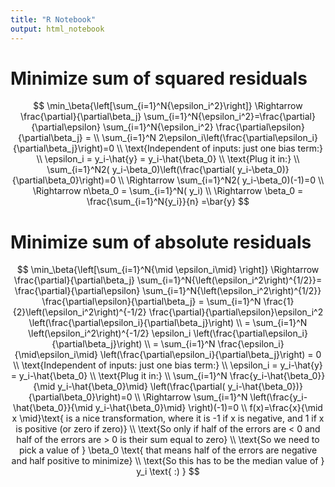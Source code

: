 ```yaml
---
title: "R Notebook"
output: html_notebook
---
```


# Minimize sum of squared residuals

$$
\min_\beta{\left[\sum_{i=1}^N{\epsilon_i^2}\right]}
\Rightarrow \frac{\partial}{\partial\beta_j} \sum_{i=1}^N{\epsilon_i^2}=\frac{\partial}{\partial\epsilon} \sum_{i=1}^N{\epsilon_i^2} \frac{\partial\epsilon}{\partial\beta_j} = \\
\sum_{i=1}^N 2\epsilon_i\left(\frac{\partial\epsilon_i}{\partial\beta_j}\right)=0 \\
\text{Independent of inputs: just one bias term:} \\
\epsilon_i = y_i-\hat{y} = y_i-\hat{\beta_0} \\
\text{Plug it in:} \\
\sum_{i=1}^N2( y_i-\beta_0)\left(\frac{\partial( y_i-\beta_0)}{\partial\beta_0}\right)=0 \\
\Rightarrow \sum_{i=1}^N2( y_i-\beta_0)(-1)=0 \\
\Rightarrow n\beta_0 = \sum_{i=1}^N( y_i) \\
\Rightarrow \beta_0 = \frac{\sum_{i=1}^N{y_i}}{n} =\bar{y}
$$


# Minimize sum of absolute residuals


$$
\min_\beta{\left[\sum_{i=1}^N{\mid \epsilon_i\mid} \right]}
\Rightarrow \frac{\partial}{\partial\beta_j} \sum_{i=1}^N{\left(\epsilon_i^2\right)^{1/2}}=
\frac{\partial}{\partial\epsilon} \sum_{i=1}^N{\left(\epsilon_i^2\right)^{1/2}} \frac{\partial\epsilon}{\partial\beta_j} = \sum_{i=1}^N \frac{1}{2}\left(\epsilon_i^2\right)^{-1/2} \frac{\partial}{\partial\epsilon}\epsilon_i^2 \left(\frac{\partial\epsilon_i}{\partial\beta_j}\right) \\
= \sum_{i=1}^N \left(\epsilon_i^2\right)^{-1/2} \epsilon_i \left(\frac{\partial\epsilon_i}{\partial\beta_j}\right) \\
= \sum_{i=1}^N \frac{\epsilon_i}{\mid\epsilon_i\mid} \left(\frac{\partial\epsilon_i}{\partial\beta_j}\right) = 0 \\
\text{Independent of inputs: just one bias term:} \\
\epsilon_i = y_i-\hat{y} = y_i-\hat{\beta_0} \\
\text{Plug it in:} \\
\sum_{i=1}^N \frac{y_i-\hat{\beta_0}}{\mid y_i-\hat{\beta_0}\mid} \left(\frac{\partial( y_i-\hat{\beta_0})}{\partial\beta_0}\right)=0 \\
\Rightarrow \sum_{i=1}^N \left(\frac{y_i-\hat{\beta_0}}{\mid y_i-\hat{\beta_0}\mid} \right)(-1)=0 \\
f(x)=\frac{x}{\mid x \mid}\text{ is a nice transformation, where it is -1 if x is negative, and 1 if x is positive (or zero if zero)} \\
\text{So only if half of the errors are < 0 and half of the errors are > 0 is their sum equal to zero} \\
\text{So we need to pick a value of } \beta_0 \text{ that means half of the errors are negative and half positive to minimize} \\
\text{So this has to be the median value of } y_i \text{ :) }
$$